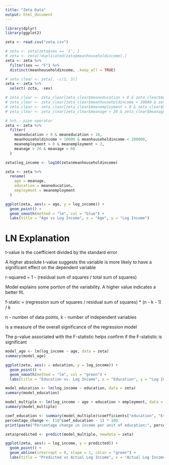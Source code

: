 ```yaml
---
title: "Zeta Data"
output: html_document
---
```


```r
library(dplyr)
library(ggplot2)
```

```r
zeta <- read.csv("zeta.csv")

# zeta <- zeta[zeta$sex == 'F', ]
# zeta <- zeta[!duplicated(zeta$meanhouseholdincome),]
zeta <- zeta %>%
  filter(sex == "F") %>%
  distinct(meanhouseholdincome, .keep_all = TRUE)
```

```r
# zeta_clear <- zeta[, -c(2, 3)]
zeta <- zeta %>%
  select(-zcta, -sex)

# zeta_clear <- zeta_clear[zeta_clear$meaneducation > 8 & zeta_clear$meaneducation < 18,]
# zeta_clear <- zeta_clear[zeta_clear$meanhouseholdincome > 10000 & zeta_clear$meanhouseholdincome < 200000,]
# zeta_clear <- zeta_clear[zeta_clear$meanemployment > 0 & zeta_clear$meanemployment < 3,]
# zeta_clear <- zeta_clear[zeta_clear$meanage > 20 & zeta_clear$meanage < 60,]

# %>% - pipe operator
zeta <- zeta %>%
  filter(
    meaneducation > 8 & meaneducation < 18,
    meanhouseholdincome > 10000 & meanhouseholdincome < 200000,
    meanemployment > 0 & meanemployment < 3,
    meanage > 20 & meanage < 60
  )
```

```r
zeta$log_income <- log10(zeta$meanhouseholdincome)

zeta <- zeta %>%
  rename(
    age = meanage,
    education = meaneducation,
    employment = meanemployment
  )
```

```r
ggplot(zeta, aes(x = age, y = log_income)) +
  geom_point() +
  geom_smooth(method = "lm", col = "blue") +
  labs(title = "Age vs Log Income", x = "Age", y = "Log Income")
```

# LN Explanation
t-value is the coefficient divided by the standard error

A higher absolute t-value suggests the variable is more likely to have a significant effect on the dependent variable

r-squared = 1 - (residual sum of squares / total sum of squares)

Model explains some portion of the variability. A higher value indicates a better fit.

f-static = (regression sum of squares / residual sum of squares) * (n - k - 1) / k

n - number of data points, k - number of independent variables

is a measure of the overall significance of the regression model

The p-value associated with the F-statistic helps confirm if the F-statistic is significant

```r
model_age <- lm(log_income ~ age, data = zeta)
summary(model_age)


```

```r
ggplot(zeta, aes(x = education, y = log_income)) +
  geom_point() +
  geom_smooth(method = "lm", col = "green") +
  labs(title = "Education vs. Log Income", x = "Education", y = "Log Income")
```

```r
model_education <- lm(log_income ~ education, data = zeta)
summary(model_education)
```

```r
model_multiple <- lm(log_income ~ age + education + employment, data = zeta)
summary(model_multiple)
```

```r
coef_education <- summary(model_multiple)$coefficients["education", "Estimate"]
percentage_change <- (10^coef_education - 1) * 100
print(paste("Percentage change in income per unit of education:", percentage_change, "%"))
```

```r
zeta$predicted <- predict(model_multiple, newdata = zeta)

ggplot(zeta, aes(x = log_income, y = predicted)) +
  geom_point() +
  geom_abline(intercept = 0, slope = 1, color = "green") +
  labs(title = "Predicted vs Actual Log Income", x = "Actual Log Income", y = "Predicted Log Income")
```